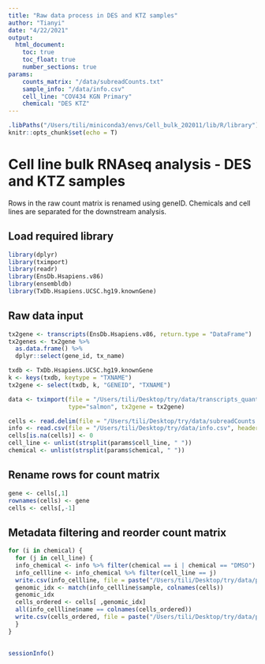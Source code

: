 ```yaml
---
title: "Raw data process in DES and KTZ samples"
author: "Tianyi"
date: "4/22/2021"
output: 
  html_document:
    toc: true
    toc_float: true
    number_sections: true
params:
    counts_matrix: "/data/subreadCounts.txt"
    sample_info: "/data/info.csv"
    cell_line: "COV434 KGN Primary"
    chemical: "DES KTZ" 
---
```



```r
.libPaths("/Users/tili/miniconda3/envs/Cell_bulk_202011/lib/R/library")
knitr::opts_chunk$set(echo = T)
```

# Cell line bulk RNAseq analysis - DES and KTZ samples

Rows in the raw count matrix is renamed using geneID. Chemicals and cell lines are separated for the downstream analysis.  

## Load required library

```r
library(dplyr)
library(tximport)
library(readr)
library(EnsDb.Hsapiens.v86)
library(ensembldb)
library(TxDb.Hsapiens.UCSC.hg19.knownGene)
```

## Raw data input

```r
tx2gene <- transcripts(EnsDb.Hsapiens.v86, return.type = "DataFrame") 
tx2genes <- tx2gene %>% 
  as.data.frame() %>% 
  dplyr::select(gene_id, tx_name)

txdb <- TxDb.Hsapiens.UCSC.hg19.knownGene
k <- keys(txdb, keytype = "TXNAME")
tx2gene <- select(txdb, k, "GENEID", "TXNAME")

data <- tximport(file = "/Users/tili/Desktop/try/data/transcripts_quant/quant.sf",
                 type="salmon", tx2gene = tx2gene)
```

```r
cells <- read.delim(file = "/Users/tili/Desktop/try/data/subreadCounts.txt")
info <- read.csv(file = "/Users/tili/Desktop/try/data/info.csv", header = T, sep = ";")
cells[is.na(cells)] <- 0 
cell_line <- unlist(strsplit(params$cell_line, " "))
chemical <- unlist(strsplit(params$chemical, " "))
```

## Rename rows for count matrix

```r
gene <- cells[,1] 
rownames(cells) <- gene 
cells <- cells[,-1] 
```

## Metadata filtering and reorder count matrix

```r
for (i in chemical) {
  for (j in cell_line) {
  info_chemical <- info %>% filter(chemical == i | chemical == "DMSO") 
  info_cellline <- info_chemical %>% filter(cell_line == j)
  write.csv(info_cellline, file = paste("/Users/tili/Desktop/try/data/processed/info_",i,"_",j,".csv", sep = ""))
  genomic_idx <- match(info_cellline$sample, colnames(cells))
  genomic_idx
  cells_ordered <- cells[ ,genomic_idx]
  all(info_cellline$name == colnames(cells_ordered)) 
  write.csv(cells_ordered, file = paste("/Users/tili/Desktop/try/data/processed/cells_",i,"_",j,".csv", sep = ""))
  }
}  
 
```


```r
sessionInfo()
```
